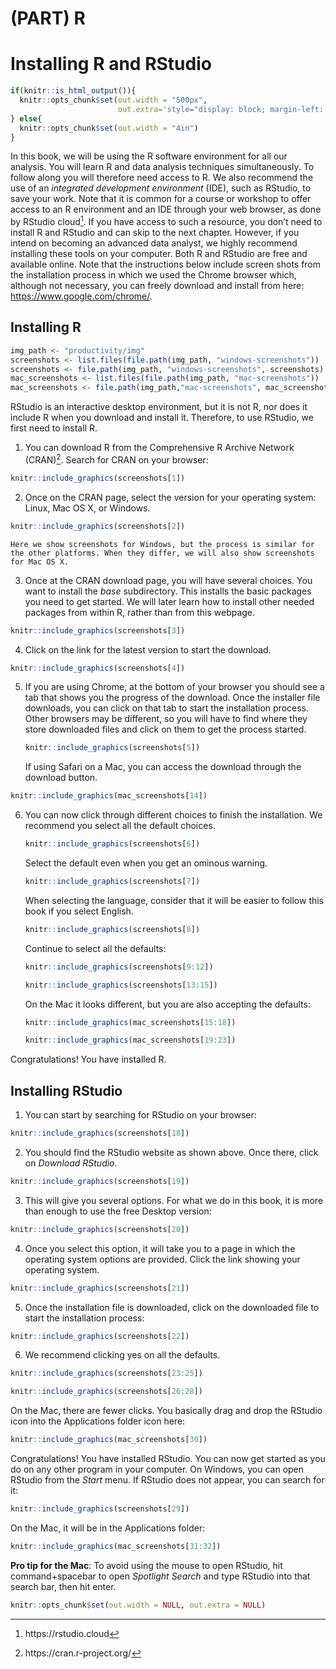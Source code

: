 # (PART) R {-}

# Installing R and RStudio {#installing-r-rstudio}


```r
if(knitr::is_html_output()){
  knitr::opts_chunk$set(out.width = "500px", 
                        out.extra='style="display: block; margin-left: auto; margin-right: auto; background-color: #000; padding:3px;"')
} else{
  knitr::opts_chunk$set(out.width = "4in")
}
```

In this book, we will be using the
R software environment for all our
analysis. You will learn R and data analysis techniques simultaneously. To follow along you will therefore need access to R. We also recommend the use of an _integrated development environment_ (IDE), such as RStudio, to save your work. Note that it is common for a course or workshop to offer access to an R environment and an IDE through your web browser, as done by RStudio cloud^[https://rstudio.cloud]. If you have access to such a resource, you don't need to install R and RStudio and can skip to the next chapter. However, if you intend on becoming an advanced data analyst, we highly recommend installing these tools on your computer. Both R and RStudio are free and available online. Note that the instructions below include screen shots from the installation process in which we used the Chrome browser which, although not necessary, you can freely download and install from here: [https://www.google.com/chrome/](https://www.google.com/chrome/). 

## Installing R


```r
img_path <- "productivity/img"
screenshots <- list.files(file.path(img_path, "windows-screenshots"))
screenshots <- file.path(img_path, "windows-screenshots", screenshots)
mac_screenshots <- list.files(file.path(img_path, "mac-screenshots"))
mac_screenshots <- file.path(img_path,"mac-screenshots", mac_screenshots)
```

RStudio is an interactive desktop environment, but it is not R, nor does it include R when you download and install it. Therefore, to use RStudio, we first need to install R.

1. You can download R from the Comprehensive R Archive Network (CRAN)^[https://cran.r-project.org/]. Search for CRAN on your browser:

```r
knitr::include_graphics(screenshots[1])
```

2. Once on the CRAN page, select the version for your operating system: Linux, Mac OS X, or Windows. 

```r
knitr::include_graphics(screenshots[2])
```

    Here we show screenshots for Windows, but the process is similar for the other platforms. When they differ, we will also show screenshots for Mac OS X.

3. Once at the CRAN download page, you will have several choices. You want to install the _base_ subdirectory. This installs the basic packages you need to get started. We will later learn how to install other needed packages from within R, rather than from this webpage.

```r
knitr::include_graphics(screenshots[3])
```

4. Click on the link for the latest version to start the download.

```r
knitr::include_graphics(screenshots[4])
```

5. If you are using Chrome, at the bottom of your browser you should see a tab that shows you the progress of the download. Once the installer file downloads, you can click on that tab to start the installation process. Other browsers may be different, so you will have to find where they store downloaded files and click on them to get the process started.

    ```r
knitr::include_graphics(screenshots[5])
```

    If using Safari on a Mac, you can access the download through the download button.

```r
knitr::include_graphics(mac_screenshots[14])
```

6. You can now click through different choices to finish the installation. We recommend you select all the default choices.

    ```r
knitr::include_graphics(screenshots[6])
```

    Select the default even when you get an ominous warning.

    ```r
knitr::include_graphics(screenshots[7])
```

    When selecting the language, consider that it will be easier to follow this book if you select English.

    ```r
knitr::include_graphics(screenshots[8]) 
```

    Continue to select all the defaults:

    ```r
knitr::include_graphics(screenshots[9:12])
```

    ```r
knitr::include_graphics(screenshots[13:15])
```

    On the Mac it looks different, but you are also accepting the defaults:

    ```r
knitr::include_graphics(mac_screenshots[15:18])
```
    ```r
knitr::include_graphics(mac_screenshots[19:23])
```
    
Congratulations! You have installed R. 


## Installing RStudio

1. You can start by searching for RStudio on your browser:

```r
knitr::include_graphics(screenshots[18]) 
```

2. You should find the RStudio website as shown above. Once there, click on _Download RStudio_.

```r
knitr::include_graphics(screenshots[19]) 
```

3. This will give you several options. For what we do in this book, it is more than enough to use the free Desktop version:

```r
knitr::include_graphics(screenshots[20]) 
```

4. Once you select this option, it will take you to a page in which the operating system options are provided. Click the link showing your operating system.

```r
knitr::include_graphics(screenshots[21]) 
```

5. Once the installation file is downloaded, click on the downloaded file to start the installation process:

```r
knitr::include_graphics(screenshots[22]) 
```

6. We recommend clicking yes on all the defaults.

```r
knitr::include_graphics(screenshots[23:25]) 
```
```r
knitr::include_graphics(screenshots[26:28]) 
```
  
On the Mac, there are fewer clicks. You basically drag and drop the RStudio icon into the Applications folder icon here:

```r
knitr::include_graphics(mac_screenshots[30]) 
```

Congratulations! You have installed RStudio. You can now get started as you do on any other program in your computer. 
On Windows, you can open RStudio from the _Start_ menu. If RStudio does not appear, you can search for it:

```r
knitr::include_graphics(screenshots[29]) 
```

On the Mac, it will be in the Applications folder:

```r
knitr::include_graphics(mac_screenshots[31:32]) 
```

**Pro tip for the Mac**: To avoid using the mouse to open RStudio, hit command+spacebar to open _Spotlight Search_ and type RStudio into that search bar, then hit enter.


```r
knitr::opts_chunk$set(out.width = NULL, out.extra = NULL)
```

